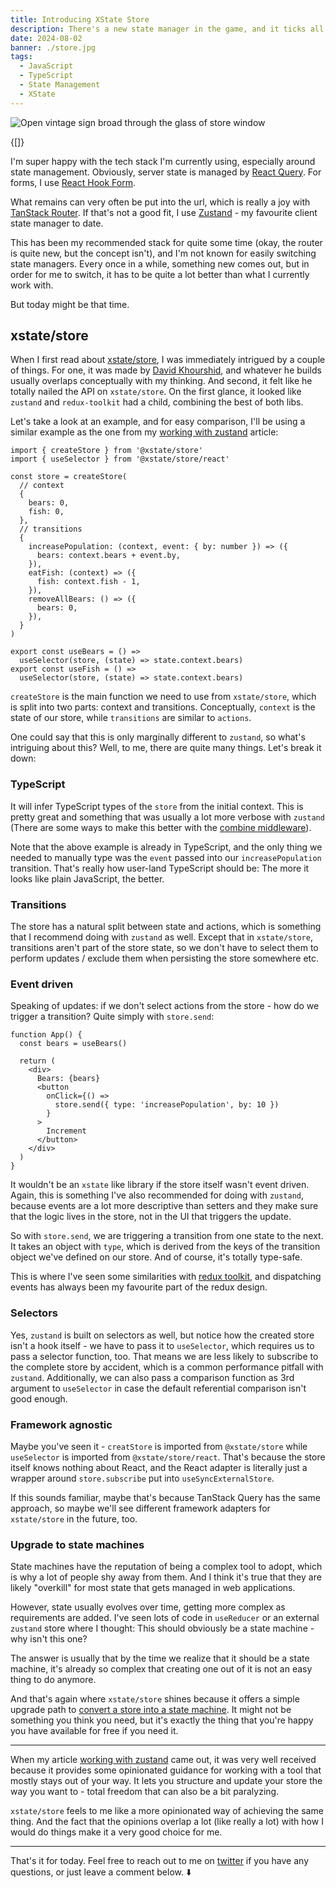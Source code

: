 ```yaml
---
title: Introducing XState Store
description: There's a new state manager in the game, and it ticks all my boxes ...
date: 2024-08-02
banner: ./store.jpg
tags:
  - JavaScript
  - TypeScript
  - State Management
  - XState
---
```



<img
  src="./store.jpg"
  alt="Open vintage sign broad through the glass of store window"
/>

<Attribution
  name="Artem Beliaikin"
  url="https://unsplash.com/@belart84"
/>

<Translations>{[]}</Translations>

I'm super happy with the tech stack I'm currently using, especially around state management. Obviously, server state is managed by [React Query](practical-react-query). For forms, I use [React Hook Form](react-query-and-forms).

What remains can very often be put into the url, which is really a joy with [TanStack Router](https://tanstack.com/router). If that's not a good fit, I use [Zustand](https://zustand-demo.pmnd.rs/) - my favourite client state manager to date.

This has been my recommended stack for quite some time (okay, the router is quite new, but the concept isn't), and I'm not known for easily switching state managers. Every once in a while, something new comes out, but in order for me to switch, it has to be quite a lot better than what I currently work with.

But today might be that time.

## xstate/store

When I first read about [xstate/store](https://stately.ai/docs/xstate-store), I was immediately intrigued by a couple of things. For one, it was made by [David Khourshid](https://x.com/DavidKPiano), and whatever he builds usually overlaps conceptually with my thinking. And second, it felt like he totally nailed the API on `xstate/store`. On the first glance, it looked like `zustand` and `redux-toolkit` had a child, combining the best of both libs.

Let's take a look at an example, and for easy comparison, I'll be using a similar example as the one from my [working with zustand](working-with-zustand) article:

```ts:title=example
import { createStore } from '@xstate/store'
import { useSelector } from '@xstate/store/react'

const store = createStore(
  // context
  {
    bears: 0,
    fish: 0,
  },
  // transitions
  {
    increasePopulation: (context, event: { by: number }) => ({
      bears: context.bears + event.by,
    }),
    eatFish: (context) => ({
      fish: context.fish - 1,
    }),
    removeAllBears: () => ({
      bears: 0,
    }),
  }
)

export const useBears = () =>
  useSelector(store, (state) => state.context.bears)
export const useFish = () =>
  useSelector(store, (state) => state.context.bears)
```

`createStore` is the main function we need to use from `xstate/store`, which is split into two parts: <Emph>context</Emph> and <Emph>transitions</Emph>. Conceptually, `context` is the state of our store, while `transitions` are similar to `actions`.

One could say that this is only marginally different to `zustand`, so what's intriguing about this? Well, to me, there are quite many things. Let's break it down:

### TypeScript

It will infer TypeScript types of the `store` from the initial context. This is pretty great and something that was usually a lot more verbose with `zustand` (There are some ways to make this better with the [combine middleware](https://docs.pmnd.rs/zustand/guides/typescript)).

Note that the above example is already in TypeScript, and the only thing we needed to manually type was the `event` passed into our `increasePopulation` transition. That's really how user-land TypeScript should be: The more it looks like plain JavaScript, the better.

### Transitions

The store has a natural split between state and actions, which is something that I recommend doing with `zustand` as well. Except that in `xstate/store`, transitions aren't part of the store state, so we don't have to select them to perform updates / exclude them when persisting the store somewhere etc.

### Event driven

Speaking of updates: if we don't select actions from the store - how do we trigger a transition? Quite simply with `store.send`:

```tsx:title=transitions
function App() {
  const bears = useBears()

  return (
    <div>
      Bears: {bears}
      <button
        onClick={() =>
          store.send({ type: 'increasePopulation', by: 10 })
        }
      >
        Increment
      </button>
    </div>
  )
}
```

It wouldn't be an `xstate` like library if the store itself wasn't event driven. Again, this is something I've also recommended for doing with `zustand`, because events are a lot more descriptive than setters and they make sure that the logic lives in the store, not in the UI that triggers the update.

So with `store.send`, we are triggering a transition from one state to the next. It takes an object with `type`, which is derived from the keys of the transition object we've defined on our store. And of course, it's totally type-safe.

This is where I've seen some similarities with [redux toolkit](https://redux-toolkit.js.org/), and dispatching events has always been my favourite part of the redux design.

### Selectors

Yes, `zustand` is built on selectors as well, but notice how the created store isn't a hook itself - we have to pass it to `useSelector`, which requires us to pass a selector function, too. That means we are less likely to subscribe to the complete store by accident, which is a common performance pitfall with `zustand`. Additionally, we can also pass a comparison function as 3rd argument to `useSelector` in case the default referential comparison isn't good enough.

### Framework agnostic

Maybe you've seen it - `creatStore` is imported from `@xstate/store` while `useSelector` is imported from `@xstate/store/react`. That's because the store itself knows nothing about React, and the React adapter is literally just a wrapper around `store.subscribe` put into `useSyncExternalStore`.

If this sounds familiar, maybe that's because TanStack Query has the same approach, so maybe we'll see different framework adapters for `xstate/store` in the future, too.

### Upgrade to state machines

State machines have the reputation of being a complex tool to adopt, which is why a lot of people shy away from them. And I think it's true that they are likely "overkill" for most state that gets managed in web applications.

However, state usually evolves over time, getting more complex as requirements are added. I've seen lots of code in `useReducer` or an external `zustand` store where I thought: This should obviously be a state machine - why isn't this one?

The answer is usually that by the time we realize that it should be a state machine, it's already so complex that creating one out of it is not an easy thing to do anymore.

And that's again where `xstate/store` shines because it offers a simple upgrade path to [convert a store into a state machine](https://stately.ai/docs/xstate-store#converting-stores-to-state-machines). It might not be something you think you need, but it's exactly the thing that you're happy you have available for free if you need it.

---

When my article [working with zustand](working-with-zustand) came out, it was very well received because it provides some opinionated guidance for working with a tool that mostly stays out of your way. It lets you structure and update your store the way you want to - total freedom that can also be a bit paralyzing.

`xstate/store` feels to me like a more opinionated way of achieving the same thing. And the fact that the opinions overlap a lot (like really a lot) with how I would do things make it a very good choice for me.

---

That's it for today. Feel free to reach out to me on [twitter](https://twitter.com/tkdodo)
if you have any questions, or just leave a comment below. ⬇️

<Comments />
